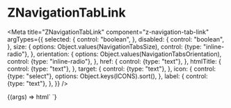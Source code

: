 
# ZNavigationTabLink

<Meta
  title="ZNavigationTabLink"
  component="z-navigation-tab-link"
  argTypes={{
    selected: {
      control: "boolean",
    },
    disabled: {
      control: "boolean",
    },
    size: {
      options: Object.values(NavigationTabsSize),
      control: {type: "inline-radio"},
    },
    orientation: {
      options: Object.values(NavigationTabsOrientation),
      control: {type: "inline-radio"},
    },
    href: {
      control: {type: "text"},
    },
    htmlTitle: {
      control: {type: "text"},
    },
    target: {
      control: {type: "text"},
    },
    icon: {
      control: {type: "select"},
      options: Object.keys(ICONS).sort(),
    },
    label: {
      control: {type: "text"},
    },
  }}
/>

<Canvas>
  <Story
    name="z-navigation-tab-link"
    args={{
      selected: false,
      disabled: false,
      size: NavigationTabsSize.BIG,
      orientation: NavigationTabsOrientation.HORIZONTAL,
      href: "https://www.google.com",
      target: "_blank",
      htmlTitle: "Go to Google",
      icon: "arrow-quad-north-east",
      label: "Go to Google",
    }}
  >
    {(args) => html`
      <z-navigation-tab-link
        .selected=${args.selected}
        .disabled=${args.disabled}
        .size=${args.size}
        .orientation=${args.orientation}
        .href=${args.href}
        .htmlTitle=${args.htmlTitle}
        .target=${args.target}
        .icon=${args.icon}
        .label=${args.label}
      ></z-navigation-tab-link>
    `}
  </Story>
</Canvas>

<ArgsTable of="z-navigation-tab-link" />
